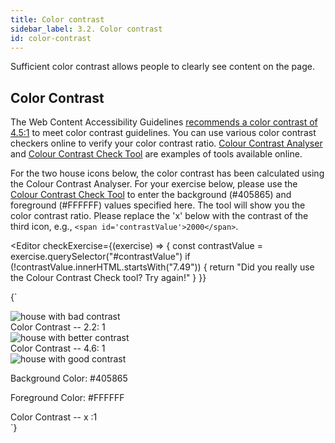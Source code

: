 ```yaml
---
title: Color contrast
sidebar_label: 3.2. Color contrast
id: color-contrast
---
```



Sufficient color contrast allows people to clearly see content on the page.

## Color Contrast

The Web Content Accessibility Guidelines <a href="http://www.w3.org/TR/UNDERSTANDING-WCAG20/visual-audio-contrast-contrast.html"> recommends a color contrast of 4.5:1</a> to meet color contrast guidelines. You can use various color contrast checkers online to verify your color contrast ratio. <a href="http://www.paciellogroup.com/resources/contrastanalyser/">Colour Contrast Analyser</a> and <a href="http://snook.ca/technical/colour_contrast/colour.html#fg=33FF33,bg=333333"> Colour Contrast Check Tool</a> are examples of tools available online.

For the two house icons below, the color contrast has been calculated using the Colour Contrast Analyser. For your exercise below, please use the <a href="http://snook.ca/technical/colour_contrast/colour.html#fg=33FF33,bg=333333"> Colour Contrast Check Tool</a> to enter the background (#405865) and foreground (#FFFFFF) values specified here. The tool will show you the color contrast ratio. Please replace the 'x' below with the contrast of the third icon, e.g., `<span id='contrastValue'>2000</span>`.


<Editor
  checkExercise={(exercise) => {
    const contrastValue = exercise.querySelector("#contrastValue")
    if (!contrastValue.innerHTML.startsWith("7.49")) {
      return "Did you really use the Colour Contrast Check tool? Try again!"
    }
  }}
>
  {`<div>
  <div>
    <div>
      <img
        src="/tutorial/img/contrast-bad-2-2.png"
        alt="house with bad contrast"
      />
    </div>
    <span>Color Contrast -- 2.2: 1</span>
  </div>
  <div>
    <div>
      <img
        src="/tutorial/img/contrast-better-4-6.png"
        alt="house with better contrast"
      />
    </div>
    <span>Color Contrast -- 4.6: 1</span>
  </div>
  <div>
    <div>
      <img
        src="/tutorial/img/contrast-good-7-5.png"
        alt="house with good contrast"
      />
    </div>
    <p>Background Color: #405865</p>
    <p>Foreground Color: #FFFFFF</p>
    <span>Color Contrast -- </span>
    <span id="contrastValue">x</span>
    <span>:1</span>
  </div>
</div>`}
</Editor>

